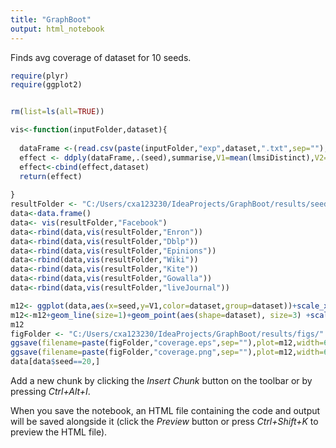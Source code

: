 ```yaml
---
title: "GraphBoot"
output: html_notebook
---
```


Finds avg coverage of dataset for 10 seeds. 

```r
require(plyr)
require(ggplot2)


rm(list=ls(all=TRUE))

vis<-function(inputFolder,dataset){
  
  dataFrame <-(read.csv(paste(inputFolder,"exp",dataset,".txt",sep=""),sep="\t",header=T))
  effect <- ddply(dataFrame,.(seed),summarise,V1=mean(lmsiDistinct),V2=mean(lmsiAll))
  effect<-cbind(effect,dataset) 
  return(effect)
  
}
resultFolder <- "C:/Users/cxa123230/IdeaProjects/GraphBoot/results/seeded/"
data<-data.frame()
data<- vis(resultFolder,"Facebook")
data<-rbind(data,vis(resultFolder,"Enron"))
data<-rbind(data,vis(resultFolder,"Dblp"))
data<-rbind(data,vis(resultFolder,"Epinions"))
data<-rbind(data,vis(resultFolder,"Wiki"))
data<-rbind(data,vis(resultFolder,"Kite"))
data<-rbind(data,vis(resultFolder,"Gowalla"))
data<-rbind(data,vis(resultFolder,"liveJournal"))

m12<- ggplot(data,aes(x=seed,y=V1,color=dataset,group=dataset))+scale_x_continuous(name="seed")+theme_bw()+theme(legend.position = c(0.8, 0.6),text = element_text(size=16))+scale_y_sqrt(name="fraction of nodes")
m12<-m12+geom_line(size=1)+geom_point(aes(shape=dataset), size=3) +scale_shape_manual(values=c(0,1,2,3,4,5,6,7))
m12
figFolder <- "C:/Users/cxa123230/IdeaProjects/GraphBoot/results/figs/"
ggsave(filename=paste(figFolder,"coverage.eps",sep=""),plot=m12,width=6,height=4,unit="in")
ggsave(filename=paste(figFolder,"coverage.png",sep=""),plot=m12,width=6,height=4,unit="in")
data[data$seed==20,] 

```

Add a new chunk by clicking the *Insert Chunk* button on the toolbar or by pressing *Ctrl+Alt+I*.

When you save the notebook, an HTML file containing the code and output will be saved alongside it (click the *Preview* button or press *Ctrl+Shift+K* to preview the HTML file).
